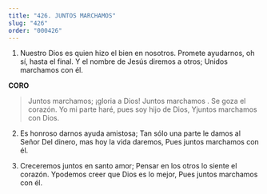 ```yaml
---
title: "426. JUNTOS MARCHAMOS"
slug: "426"
order: "000426"
---
```

1. Nuestro Dios es quien hizo el bien en nosotros. Promete ayudarnos, oh sí, hasta el final.
Y el nombre de Jesús diremos a otros; Unidos marchamos con él.

**CORO**
> Juntos marchamos; ¡gloria a Dios! Juntos marchamos . Se goza el corazón. Yo mi parte haré, pues soy hijo de Dios, Yjuntos marchamos con Dios.

2. Es honroso darnos ayuda amistosa; Tan sólo una parte le damos al Señor Del dinero, mas hoy la vida daremos, Pues juntos marchamos con él.

3. Creceremos juntos en santo amor; Pensar en los otros lo siente el corazón. Ypodemos creer que Dios es lo mejor, Pues juntos marchamos con él.

